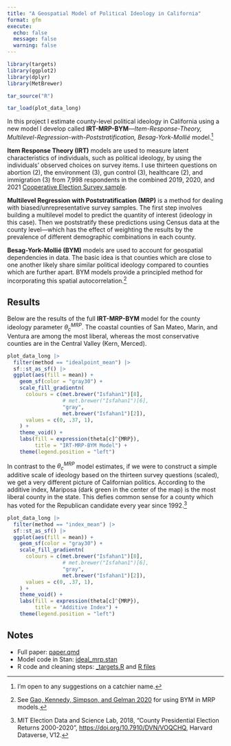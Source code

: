 ```yaml
---
title: "A Geospatial Model of Political Ideology in California"
format: gfm
execute: 
  echo: false
  message: false
  warning: false
---
```


```r
library(targets)
library(ggplot2)
library(dplyr)
library(MetBrewer)

tar_source("R")

tar_load(plot_data_long)
```

In this project I estimate county-level political ideology in California using a new model I develop called **IRT-MRP-BYM**---*Item-Response-Theory, Multilevel-Regression-with-Poststratification, Besag-York-Mollié* model.[^1] 

[^1]: I'm open to any suggestions on a catchier name.

**Item Response Theory (IRT)** models are used to measure latent characteristics of individuals, such as political ideology, by using the individuals' observed choices on survey items. I use thirteen questions on abortion (2), the environment (3), gun control (3), healthcare (2), and immigration (3) from 7,998 respondents in the combined 2019, 2020, and 2021 [Cooperative Election Survey sample](https://cces.gov.harvard.edu/). 

**Multilevel Regression with Poststratification (MRP)** is a method for dealing with biased/unrepresentative survey samples. The first step involves building a multilevel model to predict the quantity of interest (ideology in this case). Then we poststratify these predictions using Census data at the county level---which has the effect of weighting the results by the prevalence of different demographic combinations in each county.

**Besag-York-Mollié (BYM)** models are used to account for geospatial dependencies in data. The basic idea is that counties which are close to one another likely share similar political ideology compared to counties which are further apart. BYM models provide a principled method for incorporating this spatial autocorrelation.[^2]

[^2]: See [Gao, Kennedy, Simpson, and Gelman 2020](https://arxiv.org/abs/1908.06716) for using BYM in MRP models.

## Results

Below are the results of the full **IRT-MRP-BYM** model for the county ideology parameter $\theta_c^{MRP}$. The coastal counties of San Mateo, Marin, and Ventura are among the most liberal, whereas the most conservative counties are in the Central Valley (Kern, Merced).

```r
plot_data_long |> 
  filter(method == "idealpoint_mean") |> 
  sf::st_as_sf() |> 
  ggplot(aes(fill = mean)) +
    geom_sf(color = "gray30") +
    scale_fill_gradientn(
      colours = c(met.brewer("Isfahan1")[8], 
                  # met.brewer("Isfahan1")[6],
                  "gray",
                  met.brewer("Isfahan1")[2]),
      values = c(0, .37, 1),
    ) +
    theme_void() +
    labs(fill = expression(theta[c]^{MRP}),
         title = "IRT-MRP-BYM Model") +
    theme(legend.position = "left")
```

In contrast to the $\theta_c^{MRP}$ model estimates, if we were to construct a simple additive scale of ideology based on the thirteen survey questions (scaled), we get a very different picture of Californian politics. According to the additive index, Mariposa (dark green in the center of the map) is the most liberal county in the state. This defies common sense for a county which has voted for the Republican candidate every year since 1992.[^3]

[^3]: MIT Election Data and Science Lab, 2018, "County Presidential Election Returns 2000-2020", <https://doi.org/10.7910/DVN/VOQCHQ>, Harvard Dataverse, V12.

```r
plot_data_long |> 
  filter(method == "index_mean") |> 
  sf::st_as_sf() |> 
  ggplot(aes(fill = mean)) +
    geom_sf(color = "gray30") +
    scale_fill_gradientn(
      colours = c(met.brewer("Isfahan1")[8], 
                  # met.brewer("Isfahan1")[6],
                  "gray",
                  met.brewer("Isfahan1")[2]),
      values = c(0, .37, 1),
    ) +
    theme_void() +
    labs(fill = expression(theta[c]^{MRP}),
         title = "Additive Index") +
    theme(legend.position = "left")
```

## Notes

- Full paper: [paper.qmd](https://github.com/bwilden/spatial-irt/blob/main/paper.pdf)
- Model code in Stan: [ideal_mrp.stan](https://github.com/bwilden/spatial-irt/blob/main/stan/ideal_mrp.stan)
- R code and cleaning steps: [_targets.R](https://github.com/bwilden/spatial-irt/blob/main/_targets.R) and [R files](https://github.com/bwilden/spatial-irt/tree/main/R)
